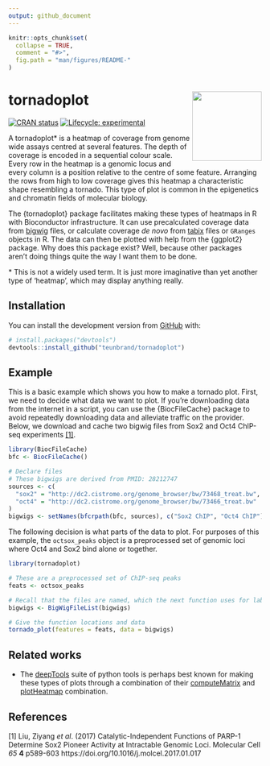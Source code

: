 ```yaml
---
output: github_document
---
```


<!-- README.md is generated from README.Rmd. Please edit that file -->

```r
knitr::opts_chunk$set(
  collapse = TRUE,
  comment = "#>",
  fig.path = "man/figures/README-"
)
```

# tornadoplot <img src='man/figures/logo.png' align="right" height="138" />

<!-- badges: start -->
[![CRAN status](https://www.r-pkg.org/badges/version/tornadoplot)](https://CRAN.R-project.org/package=tornadoplot)
[![Lifecycle: experimental](https://img.shields.io/badge/lifecycle-experimental-orange.svg)](https://lifecycle.r-lib.org/articles/stages.html#experimental)
<!-- badges: end -->

A tornadoplot\* is a heatmap of coverage from genome wide assays centred at several features. The depth of coverage is encoded in a sequential colour scale. Every row in the heatmap is a genomic locus and every column is a position relative to the centre of some feature. Arranging the rows from high to low coverage gives this heatmap a characteristic shape resembling a tornado. This type of plot is common in the epigenetics and chromatin fields of molecular biology.

The {tornadoplot} package facilitates making these types of heatmaps in R with Bioconductor infrastructure. It can use precalculated coverage data from [bigwig](https://genome.ucsc.edu/goldenpath/help/bigWig.html) files, or calculate coverage *de novo* from [tabix](http://www.htslib.org/doc/tabix.html) files or `GRanges` objects in R. The data can then be plotted with help from the {ggplot2} package. Why does this package exist? Well, because other packages aren't doing things quite the way I want them to be done.

\* This is not a widely used term. It is just more imaginative than yet another type of 'heatmap', which may display anything really.

## Installation

You can install the development version from [GitHub](https://github.com/) with:

``` r
# install.packages("devtools")
devtools::install_github("teunbrand/tornadoplot")
```
## Example

This is a basic example which shows you how to make a tornado plot. First, we need to decide what data we want to plot. If you're downloading data from the internet in a script, you can use the {BiocFileCache} package to avoid repeatedly downloading data and alleviate traffic on the provider. Below, we download and cache two bigwig files from Sox2 and Oct4 ChIP-seq experiments [[1]](#1).

```r
library(BiocFileCache)
bfc <- BiocFileCache()

# Declare files
# These bigwigs are derived from PMID: 28212747
sources <- c(
  "sox2" = "http://dc2.cistrome.org/genome_browser/bw/73468_treat.bw",
  "oct4" = "http://dc2.cistrome.org/genome_browser/bw/73466_treat.bw"
)
bigwigs <- setNames(bfcrpath(bfc, sources), c("Sox2 ChIP", "Oct4 ChIP"))
```

The following decision is what parts of the data to plot. For purposes of this example, the `octsox_peaks` object is a preprocessed set of genomic loci where Oct4 and Sox2 bind alone or together.

```r
library(tornadoplot)

# These are a preprocessed set of ChIP-seq peaks
feats <- octsox_peaks

# Recall that the files are named, which the next function uses for labels
bigwigs <- BigWigFileList(bigwigs)

# Give the function locations and data
tornado_plot(features = feats, data = bigwigs)
```

## Related works

* The [deepTools](https://deeptools.readthedocs.io/en/develop/) suite of python tools is perhaps best known for making these types of plots through a combination of their [computeMatrix](https://deeptools.readthedocs.io/en/develop/content/tools/computeMatrix.html) and [plotHeatmap](https://deeptools.readthedocs.io/en/develop/content/tools/plotHeatmap.html) combination.

## References
<a id="1">[1]</a>
Liu, Ziyang *et al*. (2017)
Catalytic-Independent Functions of PARP-1 Determine Sox2 Pioneer Activity at Intractable Genomic Loci.
Molecular Cell *65* **4** p589-603 https://doi.org/10.1016/j.molcel.2017.01.017
